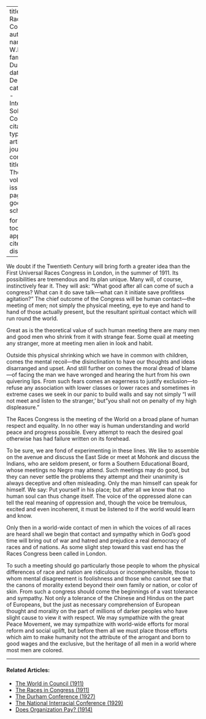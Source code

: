 
---
title: 'The Races in Conference'
author:
  - name:
      given: W.E.B.
      family: Du Bois
date: Dec. 1910
categories: 
  - International Solidarity
  - Conferences
citation: 
  type: article-journal
  container-title: The Crisis
  volume: 1
  issue: 2
  page: 17,20
google-scholar: true

format:
  html:
    toc: false
    appendix-cite-as: display
---



We doubt if the Twentieth Century will bring forth a greater idea than the First Universal Races Congress in London, in the summer of 1911. Its possibilities are tremendous and its plan unique. Many will, of course, instinctively fear it. They will ask: "What good after all can come of such a congress? What can it do save talk---what can it initiate save profitless agitation?" The chief outcome of the Congress will be human contact---the meeting of men; not simply the physical meeting, eye to eye and hand to hand of those actually present, but the resultant spiritual contact which will run round the world. 

Great as is the theoretical value of such human meeting there are many men and good men who shrink from it with strange fear. Some quail at meeting any stranger, more at meeting men alien in look and habit. 

Outside this physical shrinking which we have in common with children, comes the mental recoil---the disinclination to have our thoughts and ideas disarranged and upset. And still further on comes the moral dread of blame---of facing the man we have wronged and hearing the hurt from his own quivering lips. From such fears comes an eagerness to justify exclusion---to refuse any association with lower classes or lower races and sometimes in extreme cases we seek in our panic to build walls and say not simply "I will not meet and listen to the stranger,' but "you shall not on penalty of my high displeasure." 

The Races Congress is the meeting of the World on a broad plane of human respect and equality. In no other way is human understanding and world peace and progress possible. Every attempt to reach the desired goal otherwise has had failure written on its forehead. 

To be sure, we are fond of experimenting in these lines. We like to assemble on the avenue and discuss the East Side or meet at Mohonk and discuss the Indians, who are seldom present, or form a Southern Educational Board, whose meetings no Negro may attend. Such meetings may do good, but they can never settle the problems they attempt and their unanimity is always deceptive and often misleading. Only the man himself can speak for himself. We say: Put yourself in his place; but after all we know that no human soul can thus change itself. The voice of the oppressed alone can tell the real meaning of oppression and, though the voice be tremulous, excited and even incoherent, it must be listened to if the world would learn and know. 

Only then in a world-wide contact of men in which the voices of all races are heard shall we begin that contact and sympathy which in God's good time will bring out of war and hatred and prejudice a real democracy of races and of nations. As some slight step toward this vast end has the Races Congress been called in London. 

To such a meeting should go particularly those people to whom the physical differences of race and nation are ridiculous or incomprehensible, those to whom mental disagreement is foolishness and those who cannot see that the canons of morality extend beyond their own family or nation, or color of skin. From such a congress should come the beginnings of a vast tolerance and sympathy. Not only a tolerance of the Chinese and Hindus on the part of Europeans, but the just as necessary comprehension of European thought and morality on the part of millions of darker peoples who have slight cause to view it with respect. We may sympathize with the great Peace Movement, we may sympathize with world-wide efforts for moral reform and social uplift, but before them all we must place those efforts which aim to make humanity not the attribute of the arrogant and born to good wages and the exclusive, but the heritage of all men in a world where most men are colored. 

<!-- Similar articles start here -->
<div  class="clear-wrap"></div>
<hr>
#### Related Articles:

* [The World in Council (1911)](/Volumes/02/05/world.html)
* [The Races in Congress (1911)](/Volumes/02/05/races_congress.html)
* [The Durham Conference (1927)](/Volumes/34/10/durham_conference.html)
* [The National Interracial Conference (1929)](/Volumes/36/02/national_interracial_conference.html)
* [Does Organization Pay? (1914)](/Volumes/07/06/does_organization_pay.html)

<!-- Similar articles end here -->